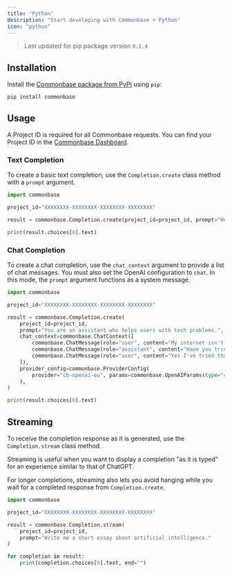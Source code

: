 ```yaml
---
title: "Python"
description: "Start developing with Commonbase + Python"
icon: "python"
---
```


> Last updated for pip package version `0.1.4`

## Installation

Install the [Commonbase package from PyPI](https://pypi.org/project/commonbase/) using `pip`:

```
pip install commonbase
```

## Usage

A Project ID is required for all Commonbase requests. You can find your Project ID
in the [Commonbase Dashboard](https://commonbase.com/).

### Text Completion

To create a basic text completion, use the `Completion.create` class method with a `prompt` argument.

```py
import commonbase

project_id="XXXXXXXX-XXXXXXXX-XXXXXXXX-XXXXXXXX"

result = commonbase.Completion.create(project_id=project_id, prompt="Hello!")

print(result.choices[0].text)
```

### Chat Completion

To create a chat completion, use the `chat_context` argument to provide a list of chat messages.
You must also set the OpenAI configuration to `chat`. In this mode, the `prompt` argument
functions as a system message.

```py
import commonbase

project_id="XXXXXXXX-XXXXXXXX-XXXXXXXX-XXXXXXXX"

result = commonbase.Completion.create(
    project_id=project_id,
    prompt="You are an assistant who helps users with tech problems.",
    chat_context=commonbase.ChatContext([
        commonbase.ChatMessage(role="user", content="My internet isn't working."),
        commonbase.ChatMessage(role="assistant", content="Have you tried restarting your router?"),
        commonbase.ChatMessage(role="user", content="Yes I've tried that."),
    ]),
    provider_config=commonbase.ProviderConfig(
        provider="cb-openai-eu", params=commonbase.OpenAIParams(type="chat")
    ),
)

print(result.choices[0].text)
```

## Streaming

To receive the completion response as it is generated, use the `Completion.stream` class method.

Streaming is useful when you want to display a completion "as it is typed" for an experience similar
to that of ChatGPT.

For longer completions, streaming also lets you avoid hanging while you wait for a completed response
from `Completion.create`.

```py
import commonbase

project_id="XXXXXXXX-XXXXXXXX-XXXXXXXX-XXXXXXXX"

result = commonbase.Completion.stream(
    project_id=project_id,
    prompt="Write me a short essay about artificial intelligence."
)

for completion in result:
    print(completion.choices[0].text, end="")
```
